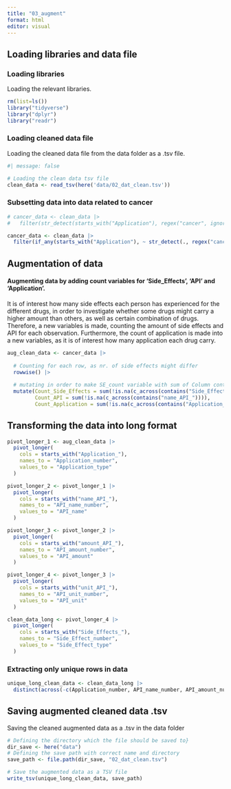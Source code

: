 ```yaml
---
title: "03_augment"
format: html
editor: visual
---
```


## Loading libraries and data file

### Loading libraries

Loading the relevant libraries.

```r
rm(list=ls())
library("tidyverse")
library("dplyr")
library("readr")
```

### Loading cleaned data file

Loading the cleaned data file from the data folder as a .tsv file.

```r
#| message: false

# Loading the clean data tsv file 
clean_data <- read_tsv(here('data/02_dat_clean.tsv'))

```

### Subsetting data into data related to cancer 

```r
# cancer_data <- clean_data |>
#   filter(str_detect(starts_with("Application"), regex("cancer", ignore_case = TRUE)))

cancer_data <- clean_data |>
  filter(if_any(starts_with("Application"), ~ str_detect(., regex("cancer", ignore_case = TRUE))))
```

## Augmentation of data

#### Augmenting data by adding count variables for 'Side_Effects', 'API' and 'Application'.

It is of interest how many side effects each person has experienced for the different drugs, in order to investigate whether some drugs might carry a higher amount than others, as well as certain combination of drugs. Therefore, a new variables is made, counting the amount of side effects and API for each observation. Furthermore, the count of application is made into a new variables, as it is of interest how many application each drug carry.

```r

aug_clean_data <- cancer_data |>
  
  # Counting for each row, as nr. of side effects might differ
  rowwise() |>
  
  # mutating in order to make SE_count variable with sum of Column containing SE in         header as this refer to side effects listed for each row 
  mutate(Count_Side_Effects = sum(!is.na(c_across(contains("Side_Effects_")))), 
         Count_API = sum(!is.na(c_across(contains("name_API_")))),
         Count_Application = sum(!is.na(c_across(contains("Application_")))))


```

## Transforming the data into long format

```r
pivot_longer_1 <- aug_clean_data |>
  pivot_longer(
    cols = starts_with("Application_"),
    names_to = "Application_number",
    values_to = "Application_type"
  ) 

```

```r
pivot_longer_2 <- pivot_longer_1 |>
  pivot_longer(
    cols = starts_with("name_API_"),
    names_to = "API_name_number",
    values_to = "API_name"
  )
```

```r
pivot_longer_3 <- pivot_longer_2 |>
  pivot_longer(
    cols = starts_with("amount_API_"),
    names_to = "API_amount_number",
    values_to = "API_amount"
  )
```

```r
pivot_longer_4 <- pivot_longer_3 |>
  pivot_longer(
    cols = starts_with("unit_API_"),
    names_to = "API_unit_number",
    values_to = "API_unit"
  )

```

```r
clean_data_long <- pivot_longer_4 |>
  pivot_longer(
    cols = starts_with("Side_Effects_"),
    names_to = "Side_Effect_number",
    values_to = "Side_Effect_type"
  )


```

### Extracting only unique rows in data 

```r

unique_long_clean_data <- clean_data_long |>
  distinct(across(-c(Application_number, API_name_number, API_amount_number, API_unit_number, Side_Effect_number)), .keep_all = TRUE)


```

## Saving augmented cleaned data .tsv

Saving the cleaned augmented data as a .tsv in the data folder

```r
# Defining the directory which the file should be saved to} 
dir_save <- here("data")
# Defining the save path with correct name and directory
save_path <- file.path(dir_save, "02_dat_clean.tsv")

# Save the augmented data as a TSV file
write_tsv(unique_long_clean_data, save_path)
```

## 
